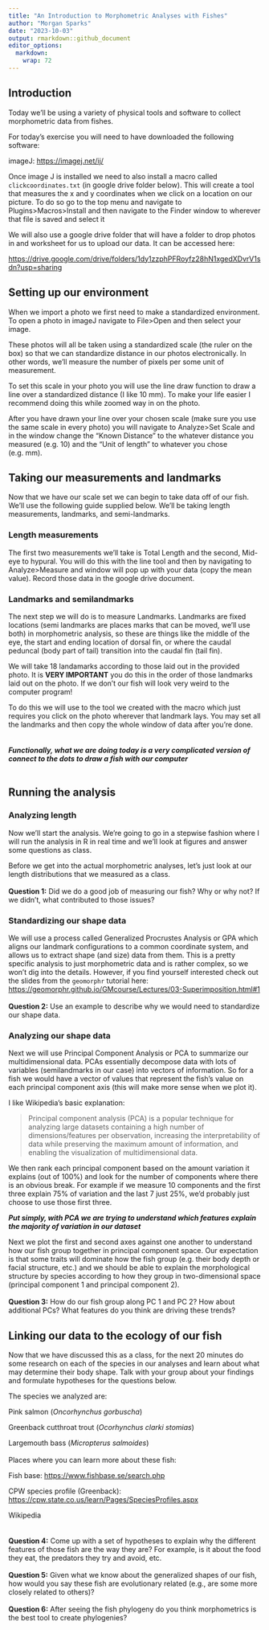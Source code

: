 ```yaml
---
title: "An Introduction to Morphometric Analyses with Fishes"
author: "Morgan Sparks"
date: "2023-10-03"
output: rmarkdown::github_document
editor_options: 
  markdown: 
    wrap: 72
---
```


## Introduction

Today we'll be using a variety of physical tools and software to collect
morphometric data from fishes.

For today's exercise you will need to have downloaded the following
software:

imageJ: <https://imagej.net/ij/>

Once image J is installed we need to also install a macro called
`clickcoordinates.txt` (in google drive folder below). This will create
a tool that measures the x and y coordinates when we click on a location
on our picture. To do so go to the top menu and navigate to
Plugins\>Macros\>Install and then navigate to the Finder window to
wherever that file is saved and select it

We will also use a google drive folder that will have a folder to drop
photos in and worksheet for us to upload our data. It can be accessed
here:

<https://drive.google.com/drive/folders/1dy1zzphPFRoyfz28hN1xgedXDvrV1sdn?usp=sharing>

## Setting up our environment

When we import a photo we first need to make a standardized environment.
To open a photo in imageJ navigate to File\>Open and then select your
image.

These photos will all be taken using a standardized scale (the ruler on
the box) so that we can standardize distance in our photos
electronically. In other words, we'll measure the number of pixels per
some unit of measurement.

To set this scale in your photo you will use the line draw function to
draw a line over a standardized distance (I like 10 mm). To make your
life easier I recommend doing this while zoomed way in on the photo.

After you have drawn your line over your chosen scale (make sure you use
the same scale in every photo) you will navigate to Analyze\>Set Scale
and in the window change the "Known Distance" to the whatever distance
you measured (e.g. 10) and the "Unit of length" to whatever you chose
(e.g. mm).

## Taking our measurements and landmarks

Now that we have our scale set we can begin to take data off of our
fish. We'll use the following guide supplied below. We'll be taking
length measurements, landmarks, and semi-landmarks.

### Length measurements

The first two measurements we'll take is Total Length and the second,
Mid-eye to hypural. You will do this with the line tool and then by
navigating to Analyze\>Measure and window will pop up with your data
(copy the mean value). Record those data in the google drive document.

### Landmarks and semilandmarks

The next step we will do is to measure Landmarks. Landmarks are fixed
locations (semi landmarks are places marks that can be moved, we'll use both) in morphometric analysis, so these are things like the middle of the eye, the start and ending location of dorsal fin, or where the
caudal peduncal (body part of tail) transition into the caudal fin (tail
fin).

We will take 18 landamarks according to those laid out in the provided
photo. It is **VERY IMPORTANT** you do this in the order of those
landmarks laid out on the photo. If we don't our fish will look very
weird to the computer program!

To do this we will use to the tool we created with the macro which just
requires you click on the photo wherever that landmark lays. You may set
all the landmarks and then copy the whole window of data after you're
done.
<br>
<br>
<br>
***Functionally, what we are doing today is a very complicated version of connect to the dots to draw a fish with our computer***
<br>
<br>

## Running the analysis

### Analyzing length

Now we'll start the analysis. We're going to go in a stepwise fashion
where I will run the analysis in R in real time and we'll look at
figures and answer some questions as class.

Before we get into the actual morphometric analyses, let's just look at
our length distributions that we measured as a class. <br> <br>
**Question 1:** Did we do a good job of measuring our fish? Why or why
not? If we didn't, what contributed to those issues?

### Standardizing our shape data

We will use a process called Generalized Procrustes Analysis or GPA
which aligns our landmark configurations to a common coordinate system,
and allows us to extract shape (and size) data from them. This is a
pretty specific analysis to just morphometric data and is rather
complex, so we won't dig into the details. However, if you find yourself
interested check out the slides from the `geomorphr` tutorial here:
<https://geomorphr.github.io/GMcourse/Lectures/03-Superimposition.html#1>
<br> <br> **Question 2:** Use an example to describe why we would need to
standardize our shape data.

### Analyzing our shape data

Next we will use Principal Component Analysis or PCA to summarize our
multidimensional data. PCAs essentially decompose data with lots of
variables (semilandmarks in our case) into vectors of information. So
for a fish we would have a vector of values that represent the fish's
value on each principal component axis (this will make more sense when
we plot it).

I like Wikipedia's basic explanation:

> Principal component analysis (PCA) is a popular technique for
> analyzing large datasets containing a high number of
> dimensions/features per observation, increasing the interpretability
> of data while preserving the maximum amount of information, and
> enabling the visualization of multidimensional data.

We then rank each principal component based on the amount variation it
explains (out of 100%) and look for the number of components where there
is an obvious break. For example if we measure 10 components and the
first three explain 75% of variation and the last 7 just 25%, we'd
probably just choose to use those first three.

***Put simply, with PCA we are trying to understand which features
explain the majority of variation in our dataset***

Next we plot the first and second axes against one another to understand
how our fish group together in principal component space. Our
expectation is that some traits will dominate how the fish group (e.g.
their body depth or facial structure, etc.) and we should be able to
explain the morphological structure by species according to how they
group in two-dimensional space (principal component 1 and principal
component 2). <br> <br> **Question 3:** How do our fish group along PC 1
and PC 2? How about additional PCs? What features do you think are
driving these trends?

## Linking our data to the ecology of our fish

Now that we have discussed this as a class, for the next 20 minutes do
some research on each of the species in our analyses and learn about
what may determine their body shape. Talk with your group about your
findings and formulate hypotheses for the questions below.

The species we analyzed are:

Pink salmon (*Oncorhynchus gorbuscha*)

Greenback cutthroat trout (*Ocorhynchus clarki stomias*)

Largemouth bass (*Micropterus salmoides*) <br> <br> Places where you can
learn more about these fish:

Fish base: <https://www.fishbase.se/search.php>

CPW species profile (Greenback):
<https://cpw.state.co.us/learn/Pages/SpeciesProfiles.aspx>

Wikipedia\
<br> <br> **Question 4:** Come up with a set of hypotheses to explain why
the different features of those fish are the way they are? For example,
is it about the food they eat, the predators they try and avoid, etc.
<br> <br>  **Question 5:** Given what we know about the generalized shapes of
our fish, how would you say these fish are evolutionary related (e.g.,
are some more closely related to others)?
<br> <br> **Question 6:** After seeing the fish phylogeny do you think morphometrics is the best tool to create phylogenies?
